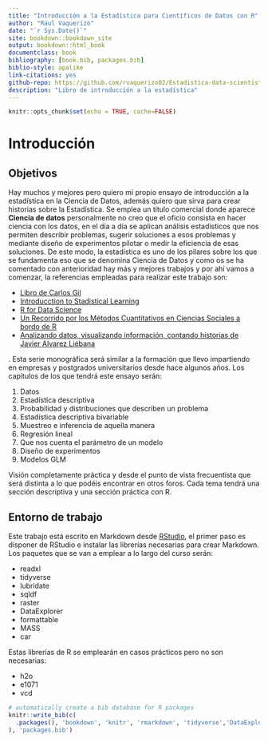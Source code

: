 ```yaml
--- 
title: "Introducción a la Estadística para Científicos de Datos con R"
author: "Raul Vaquerizo"
date: "`r Sys.Date()`"
site: bookdown::bookdown_site
output: bookdown::html_book
documentclass: book
bibliography: [book.bib, packages.bib]
biblio-style: apalike
link-citations: yes
github-repo: https://github.com/rvaquerizo02/Estadistica-data-scientist
description: "Libro de introducción a la estadística"
---
```



```r
knitr::opts_chunk$set(echo = TRUE, cache=FALSE)
```
# Introducción

## Objetivos

Hay muchos y mejores pero quiero mi propio ensayo de introducción a la estadística en la Ciencia de Datos, además quiero que  sirva para crear historias sobre la Estadística. Se emplea un título comercial donde aparece **Ciencia de datos** personalmente no creo que el oficio consista en hacer ciencia con los datos, en el día a día se aplican análisis estadísticos que nos permiten describir problemas, sugerir soluciones a esos problemas y mediante diseño de experimentos pilotar o medir la eficiencia de esas soluciones. De este modo, la estadística es uno de los pilares sobre los que se fundamenta eso que se denomina Ciencia de Datos y como os se ha comentado con anterioridad hay más y mejores trabajos y por ahí vamos a comenzar, la referencias empleadas para realizar este trabajo son:

- [Libro de Carlos Gil](https://datanalytics.com/libro_estadistica/index.html)
- [Introducction to Stadistical Learning](https://fcorowe.github.io/sl/)
- [R for Data Science](https://es.r4ds.hadley.nz/index.html)
- [Un Recorrido por los Métodos Cuantitativos en Ciencias Sociales a bordo de R](https://estadisticacienciassocialesr.rbind.io/)
- [Analizando datos, visualizando información, contando historias de Javier Alvarez Liébana](https://dadosdelaplace.github.io/courses-ECI-2022/index.html)


. Esta serie monográfica será similar a la formación que llevo impartiendo en empresas y postgrados universitarios desde hace algunos años. Los capítulos de los que tendrá este ensayo serán:

<ol>
 	<li>Datos</li>
 	<li>Estadística descriptiva</li>
 	<li>Probabilidad y distribuciones que describen un problema</li>
 	<li>Estadística descriptiva bivariable</li>
 	<li>Muestreo e inferencia de aquella manera</li>
 	<li>Regresión lineal</li>
 	<li>Que nos cuenta el parámetro de un modelo</li>
 	<li>Diseño de experimentos</li>
 	<li>Modelos GLM</li>
</ol>

Visión completamente práctica y desde el punto de vista frecuentista que será distinta a lo que podéis encontrar en otros foros. Cada tema tendrá una sección descriptiva y una sección práctica con R.

## Entorno de trabajo

Este trabajo está escrito en Markdown desde [RStudio](https://www.rstudio.com/), el primer paso es disponer de RStudio e instalar las librerías necesarias para crear Markdown. Los paquetes que se van a emplear a lo largo del curso serán:

- readxl
- tidyverse
- lubridate
- sqldf
- raster
- DataExplorer
- formattable
- MASS
- car

Estas librerías de R se emplearán en casos prácticos pero no son necesarias: 

- h2o
- e1071
- vcd


```r
# automatically create a bib database for R packages
knitr::write_bib(c(
  .packages(), 'bookdown', 'knitr', 'rmarkdown', 'tidyverse','DataExplorer'
), 'packages.bib')
```
